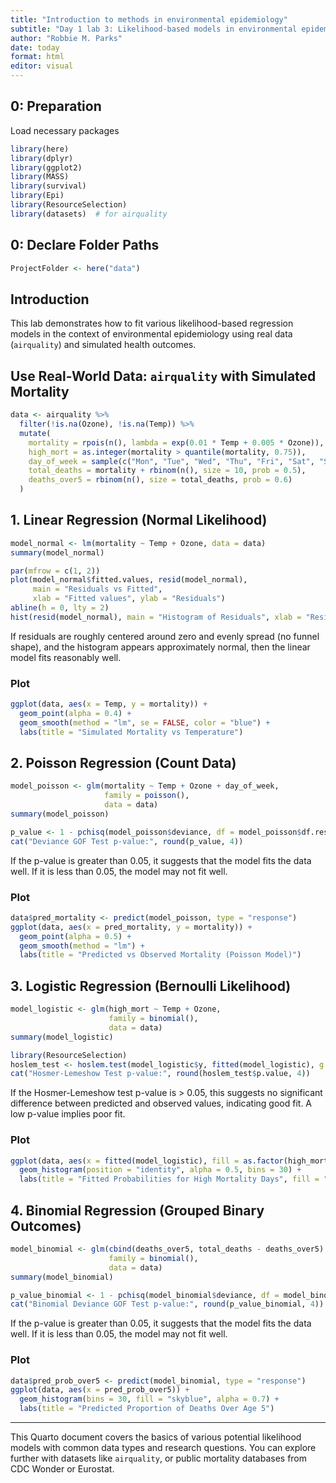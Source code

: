 ```yaml
---
title: "Introduction to methods in environmental epidemiology"
subtitle: "Day 1 lab 3: Likelihood-based models in environmental epidemiology"
author: "Robbie M. Parks"
date: today
format: html
editor: visual
---
```



::: {.cell}
## 0: Preparation

Load necessary packages

```r
library(here)
library(dplyr)
library(ggplot2)
library(MASS)
library(survival)
library(Epi)
library(ResourceSelection)
library(datasets)  # for airquality
```
:::

::: {.cell}
## 0: Declare Folder Paths
```r
ProjectFolder <- here("data")
```
:::

## Introduction

This lab demonstrates how to fit various likelihood-based regression models in the context of environmental epidemiology using real data (`airquality`) and simulated health outcomes.

## Use Real-World Data: `airquality` with Simulated Mortality

```r
data <- airquality %>%
  filter(!is.na(Ozone), !is.na(Temp)) %>%
  mutate(
    mortality = rpois(n(), lambda = exp(0.01 * Temp + 0.005 * Ozone)),
    high_mort = as.integer(mortality > quantile(mortality, 0.75)),
    day_of_week = sample(c("Mon", "Tue", "Wed", "Thu", "Fri", "Sat", "Sun"), n(), replace = TRUE),
    total_deaths = mortality + rbinom(n(), size = 10, prob = 0.5),
    deaths_over5 = rbinom(n(), size = total_deaths, prob = 0.6)
  )
```

## 1. Linear Regression (Normal Likelihood)

```r
model_normal <- lm(mortality ~ Temp + Ozone, data = data)
summary(model_normal)
```

```r
par(mfrow = c(1, 2))
plot(model_normal$fitted.values, resid(model_normal),
     main = "Residuals vs Fitted",
     xlab = "Fitted values", ylab = "Residuals")
abline(h = 0, lty = 2)
hist(resid(model_normal), main = "Histogram of Residuals", xlab = "Residuals")
```

If residuals are roughly centered around zero and evenly spread (no funnel shape), and the histogram appears approximately normal, then the linear model fits reasonably well.

### Plot

```r
ggplot(data, aes(x = Temp, y = mortality)) +
  geom_point(alpha = 0.4) +
  geom_smooth(method = "lm", se = FALSE, color = "blue") +
  labs(title = "Simulated Mortality vs Temperature")
```

## 2. Poisson Regression (Count Data)

```r
model_poisson <- glm(mortality ~ Temp + Ozone + day_of_week, 
                     family = poisson(), 
                     data = data)
summary(model_poisson)
```

```r
p_value <- 1 - pchisq(model_poisson$deviance, df = model_poisson$df.residual)
cat("Deviance GOF Test p-value:", round(p_value, 4))
```

If the p-value is greater than 0.05, it suggests that the model fits the data well. If it is less than 0.05, the model may not fit well.

### Plot

```r
data$pred_mortality <- predict(model_poisson, type = "response")
ggplot(data, aes(x = pred_mortality, y = mortality)) +
  geom_point(alpha = 0.5) +
  geom_smooth(method = "lm") +
  labs(title = "Predicted vs Observed Mortality (Poisson Model)")
```

## 3. Logistic Regression (Bernoulli Likelihood)

```r
model_logistic <- glm(high_mort ~ Temp + Ozone, 
                      family = binomial(), 
                      data = data)
summary(model_logistic)
```

```r
library(ResourceSelection)
hoslem_test <- hoslem.test(model_logistic$y, fitted(model_logistic), g = 10)
cat("Hosmer-Lemeshow Test p-value:", round(hoslem_test$p.value, 4))
```

If the Hosmer-Lemeshow test p-value is > 0.05, this suggests no significant difference between predicted and observed values, indicating good fit. A low p-value implies poor fit.

### Plot

```r
ggplot(data, aes(x = fitted(model_logistic), fill = as.factor(high_mort))) +
  geom_histogram(position = "identity", alpha = 0.5, bins = 30) +
  labs(title = "Fitted Probabilities for High Mortality Days", fill = "High Mortality")
```

## 4. Binomial Regression (Grouped Binary Outcomes)

```r
model_binomial <- glm(cbind(deaths_over5, total_deaths - deaths_over5) ~ Temp + Ozone, 
                      family = binomial(), 
                      data = data)
summary(model_binomial)
```

```r
p_value_binomial <- 1 - pchisq(model_binomial$deviance, df = model_binomial$df.residual)
cat("Binomial Deviance GOF Test p-value:", round(p_value_binomial, 4))
```

If the p-value is greater than 0.05, it suggests that the model fits the data well. If it is less than 0.05, the model may not fit well.

### Plot

```r
data$pred_prob_over5 <- predict(model_binomial, type = "response")
ggplot(data, aes(x = pred_prob_over5)) +
  geom_histogram(bins = 30, fill = "skyblue", alpha = 0.7) +
  labs(title = "Predicted Proportion of Deaths Over Age 5")
```

---

This Quarto document covers the basics of various potential likelihood models with common data types and research questions. You can explore further with datasets like `airquality`, or public mortality databases from CDC Wonder or Eurostat.
